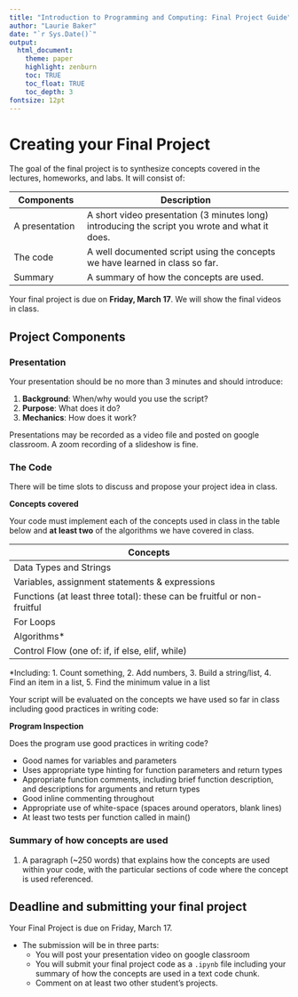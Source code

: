 ```yaml
---
title: "Introduction to Programming and Computing: Final Project Guide"
author: "Laurie Baker"
date: "`r Sys.Date()`"
output:
  html_document:
    theme: paper
    highlight: zenburn
    toc: TRUE
    toc_float: TRUE
    toc_depth: 3
fontsize: 12pt
---
```


# Creating your Final Project

The goal of the final project is to synthesize concepts covered in the lectures, homeworks, and labs. It will consist of:

| Components     |  Description |
| ---- | ----------- |
| A presentation | A short video presentation (3 minutes long) introducing the script you wrote and what it does. | 
| The code | A well documented script using the concepts we have learned in class so far. |
| Summary | A summary of how the concepts are used. |

Your final project is due on **Friday, March 17**. We will show the final videos in class.

## Project Components {.tabset}


### Presentation

Your presentation should be no more than 3 minutes and should introduce:

1. **Background**: When/why would you use the script?
2. **Purpose**: What does it do?
3. **Mechanics**: How does it work?

Presentations may be recorded as a video file and posted on google classroom. A zoom recording of a slideshow is fine.


### The Code

There will be time slots to discuss and propose your project idea in class. 

**Concepts covered**

Your code must implement each of the concepts used in class in the table below and **at least two** of the algorithms we have covered in class. 

| Concepts     | 
| ----------- |
| Data Types and Strings |  
|Variables, assignment statements & expressions |
|Functions (at least three total): these can be fruitful or non-fruitful|  
|For Loops| 
| Algorithms* |  
| Control Flow (one of: if, if else, elif, while)  |  


*Including: 1. Count something, 2. Add numbers, 3. Build a string/list, 4. Find an item in a list, 5. Find the minimum value in a list

Your script will be evaluated on the concepts we have used so far in class including good practices in writing code:

**Program Inspection**

Does the program use good practices in writing code?

* Good names for variables and parameters
* Uses appropriate type hinting for function parameters and return types
* Appropriate function comments, including brief function description,
        and descriptions for arguments and return types
* Good inline commenting throughout
* Appropriate use of white-space (spaces around operators, blank lines)
* At least two tests per function called in main()

### Summary of how concepts are used

1. A paragraph (~250 words) that explains how the concepts are used within your code, with the particular sections of code where the concept is used referenced. 

## Deadline and submitting your final project

Your Final Project is due on Friday, March 17.

* The submission will be in three parts:
   - You will post your presentation video on google classroom
   - You will submit your final project code as a `.ipynb` file including your summary of how the concepts are used in a text code chunk.
   - Comment on at least two other student's projects.


